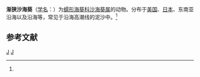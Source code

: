 {{Speciesbox
| taxon = Harenactis attenuata
| binomial_authority = (Torrey, 1902)<ref name='id9773'>{{cite web| url =http://www.bioinfo.cn/db05/BjdwSpecies.php?action=view&id=9773| title =渐狭沙海葵| work =《中国动物物种编目数据库》| publisher =中国科学院微生物研究所| author =中国科学院动物研究所| accessdate =2009-04-16| deadurl =yes| archiveurl =https://web.archive.org/web/20160305041527/http://www.bioinfo.cn/db05/BjdwSpecies.php?action=view&id=9773| archivedate =2016-03-05}}</ref>
}}

'''渐狭沙海葵'''（[[学名|学名]]：{{lang|la|''Harenactis attenuata''}}）为[[蠕形海葵科|蠕形海葵科]][[沙海葵属|沙海葵属]]的动物。分布于[[美国|美国]]、[[日本|日本]]、东南亚沿海以及沿海等，常见于沿海高潮线的泥沙中。<ref name='id9773'/>

== 参考文献 ==
{{reflist}}

{{Taxonbar|from=Q2356073}}

[[Category:沙海葵属|J]]
[[Category:1902年描述的动物|J]]

{{Cnidarian-stub}}